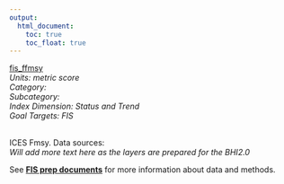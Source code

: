 ```yaml
---
output:
  html_document:
    toc: true
    toc_float: true
---
```


[fis_ffmsy](https://github.com/OHI-Science/bhi/blob/master/baltic/layers/fis_ffmsy_bhi2015.csv)\
*Units: metric score*\
*Category:*\
*Subcategory:*\
*Index Dimension: Status and Trend*\
*Goal Targets: FIS*\
<br>

ICES  Fmsy.  Data sources:\
*Will add more text here as the layers are prepared for the BHI2.0*

See [**FIS prep documents**](https://github.com/OHI-Science/bhi-1.0-archive/blob/draft/baltic2015/prep/FIS/fis_prep.md) for more information about data and methods.

<br>

